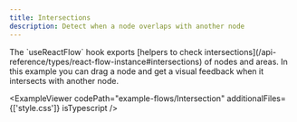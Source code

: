 ```yaml
---
title: Intersections
description: Detect when a node overlaps with another node
---
```



<ExampleLayout>
The `useReactFlow` hook exports [helpers to check intersections](/api-reference/types/react-flow-instance#intersections) of nodes and areas. In this example you can drag a node and get a visual feedback when it intersects with another node.

<ExampleViewer
  codePath="example-flows/Intersection"
  additionalFiles={['style.css']}
  isTypescript
/>
</ExampleLayout>
